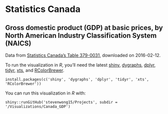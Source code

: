 # Statistics Canada

## Gross domestic product (GDP) at basic prices, by North American Industry Classification System (NAICS)

Data from [Statistics Canada's Table 379-0031](http://www5.statcan.gc.ca/cansim/a26?lang=eng&retrLang=eng&id=3790031&paSer=&pattern=&stByVal=1&p1=1&p2=-1&tabMode=dataTable&csid=), downloaded on 2016-02-12.

To run the visualization in *R*, you'll need the latest [shiny](http://shiny.rstudio.com/), [dygraphs](http://dygraphs.com/), [dplyr](https://github.com/hadley/dplyr), [tidyr](https://cran.r-project.org/web/packages/tidyr/index.html), [xts](https://cran.r-project.org/web/packages/xts/index.html), and [RColorBrewer](https://cran.r-project.org/web/packages/RColorBrewer/index.html).

```
install.packages(c('shiny', 'dygraphs', 'dplyr', 'tidyr', 'xts', 'RColorBrewer'))
```

You can run this visualization in *R* with:
```
shiny::runGitHub('stevenwong15/Projects', subdir = '/Visualizations/Canada_GDP')
```
